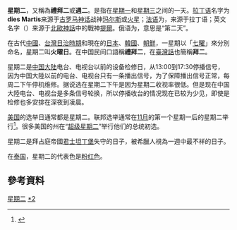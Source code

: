 {{不是|火星日}}
{{NoteTA
|G1=Korea
|G2=Korea Comparison
}}
{{Infobox_Chinese
|c=星期二
|p=xīng qī èr
|bpmf=ㄒㄧㄥ ㄑㄧ˙ ㄦˋ
|kanji=火曜日
|hiragana=かようび
|romaji=kayoubi
|hanja=火曜日
|hangul=화요일
|rr=hwayoil
|hn=次𠀧
|vie=Thứ Ba
}}
'''星期二'''，又稱為'''禮拜二'''或'''週二'''。是指在[[星期一|星期一]]和[[星期三|星期三]]之间的一天。[[拉丁语|拉丁语]]名字为'''dies Martis'''来源于[[古罗马神话|古罗马神话]]战神[[玛尔斯|玛尔斯]]或[[火星|火星]]；[[法语|法语]]为{{lang|fr|'''mardi'''}}，来源于拉丁语；英文名字（{{lang|en|'''Tuesday'''}}）来源于[[北歐神話|北歐神話]]中的戰神[[提爾|提爾]]。俄语为{{lang|ru|вторник}}，意思是“第二天”。

在古代[[中國|中國]]、[[台灣日治時期|台灣日治時期]]和現在的[[日本|日本]]、[[大韩民国|韓國]]、[[朝鮮民主主義人民共和國|朝鮮]]，一星期以「[[七曜|七曜]]」來分別命名，星期二叫'''火曜日'''。在中国民间口語稱'''禮拜二'''，在[[臺灣話|臺灣話]]也簡稱'''拜二'''。

星期二是[[中国大陆|中国大陆]]电台、电视台以前的设备检修日，从13:00到17:30停播信号，因为中国大陸以前的电台、电视台只有一条播出信号，为了保障播出信号正常，每周二下午停机维修。据说选在星期二下午是因为星期二收视率很低。但是现在中国大陸电台、电视台是多条信号轮换，所以停播收台的情况现在已较为少见，即使是检修也多安排在深夜到凌晨。

[[美国|美国]]的选举日通常都是星期二。联邦选举通常在[[11月|11月]]的第一个星期一后的星期二举行<ref>{{cite web|url=http://www.fec.gov/pages/faqvdayeprocedures.htm|title=FAQ|archive-url=https://web.archive.org/web/20080517060156/http://www.fec.gov/pages/faqvdayeprocedures.htm|archive-date=2008-05-17}}</ref>。很多美国的州在“[[超级星期二|超级星期二]]”举行他们的总统初选。

星期二是拜占庭帝國[[君士坦丁堡|君士坦丁堡]]失守的日子，被希臘人視為一週中最不祥的日子。

在[[泰国|泰国]]，星期二的代表色是[[粉红色|粉红色]]。

==參考資料==
{{reflist|30em}}

{{Commons category|Tuesday}}
{{wiktionary}}
{{星期中的日子}}

{{Authority control}}
[[Category:星期二|]]
[[Category:星期中的日子|*2]]